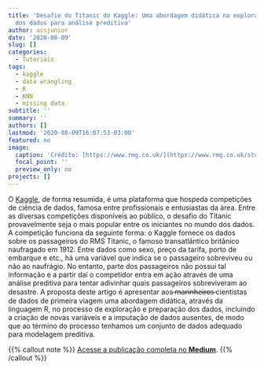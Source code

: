 ```yaml
---
title: 'Desafio do Titanic do Kaggle: Uma abordagem didática na exploração e preparação
  dos dados para análise preditiva'
author: acsjunior
date: '2020-08-09'
slug: []
categories:
  - Tutoriais
tags:
  - kaggle
  - data wrangling
  - R
  - KNN
  - missing data
subtitle: ''
summary: ''
authors: []
lastmod: '2020-08-09T16:07:53-03:00'
featured: no
image:
  caption: 'Crédito: [https://www.rmg.co.uk/](https://www.rmg.co.uk/stories/topics/rms-titanic-facts)'
  focal_point: ''
  preview_only: no
projects: []
---
```


O [Kaggle](https://www.kaggle.com/), de forma resumida, é uma plataforma que hospeda competições de ciência de dados, famosa entre profissionais e entusiastas da área. Entre as diversas competições disponíveis ao público, o desafio do Titanic provavelmente seja o mais popular entre os iniciantes no mundo dos dados.
A competição funciona da seguinte forma: o Kaggle fornece os dados sobre os passageiros do RMS Titanic, o famoso transatlântico britânico naufragado em 1912. Entre dados como sexo, preço da tarifa, porto de embarque e etc., há uma variável que indica se o passageiro sobreviveu ou não ao naufrágio. No entanto, parte dos passageiros não possui tal informação e a partir daí o competidor entra em ação através de uma análise preditiva para tentar adivinhar quais passageiros sobreviveram ao desastre.
A proposta deste artigo é apresentar aos ̶m̶a̶r̶i̶n̶h̶e̶i̶r̶o̶s̶ cientistas de dados de primeira viagem uma abordagem didática, através da linguagem R, no processo de exploração e preparação dos dados, incluindo a criação de novas variáveis e a imputação de dados ausentes, de modo que ao término do processo tenhamos um conjunto de dados adequado para modelagem preditiva.


{{% callout note %}}
[Acesse a publicação completa no **Medium**](https://juniorssz.medium.com/desafio-do-titanic-do-kaggle-uma-abordagem-did%C3%A1tica-na-explora%C3%A7%C3%A3o-e-prepara%C3%A7%C3%A3o-dos-dados-ec5988d2d33).
{{% /callout %}}
